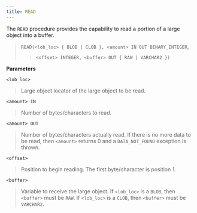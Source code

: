```yaml
---
title: READ
---
```


The `READ` procedure provides the capability to read a portion of a
large object into a buffer.

> `READ(<lob_loc> { BLOB | CLOB }, <amount> IN OUT BINARY_INTEGER`,
> 
> > `<offset> INTEGER, <buffer> OUT { RAW | VARCHAR2 })`

**Parameters**

`<lob_loc>`

> Large object locator of the large object to be read.

`<amount> IN`

> Number of bytes/characters to read.

`<amount> OUT`

> Number of bytes/characters actually read. If there is no more data to
> be read, then `<amount>` returns 0 and a `DATA_NOT_FOUND` exception is
> thrown.

`<offset>`

> Position to begin reading. The first byte/character is position 1.

`<buffer>`

> Variable to receive the large object. If `<lob_loc>` is a `BLOB`, then
> `<buffer>` must be `RAW`. If `<lob_loc>` is a `CLOB`, then `<buffer>`
> must be `VARCHAR2`.
